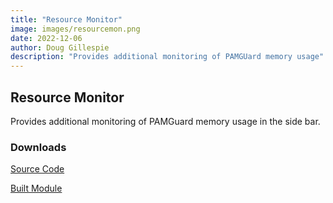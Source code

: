 ```yaml
---
title: "Resource Monitor"
image: images/resourcemon.png
date: 2022-12-06
author: Doug Gillespie
description: "Provides additional monitoring of PAMGUard memory usage"
---
```


## Resource Monitor

Provides additional monitoring of PAMGuard memory usage in the side bar.

### Downloads

[Source Code](https://github.com/douggillespie/resourcemonitor)

[Built Module](https://github.com/douggillespie/resourcemonitor/releases/tag/V1.0.2)
